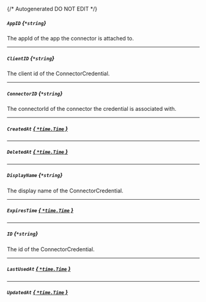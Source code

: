 {/* Autogenerated DO NOT EDIT  */}
##### `AppID` *{`*string`}*
The appId of the app the connector is attached to.

---
##### `ClientID` *{`*string`}*
The client id of the ConnectorCredential.

---
##### `ConnectorID` *{`*string`}*
The connectorId of the connector the credential is associated with.

---
##### `CreatedAt` [*{ `*time.Time` }*](https://pkg.go.dev/time#Time)

---
##### `DeletedAt` [*{ `*time.Time` }*](https://pkg.go.dev/time#Time)

---
##### `DisplayName` *{`*string`}*
The display name of the ConnectorCredential.

---
##### `ExpiresTime` [*{ `*time.Time` }*](https://pkg.go.dev/time#Time)

---
##### `ID` *{`*string`}*
The id of the ConnectorCredential.

---
##### `LastUsedAt` [*{ `*time.Time` }*](https://pkg.go.dev/time#Time)

---
##### `UpdatedAt` [*{ `*time.Time` }*](https://pkg.go.dev/time#Time)


